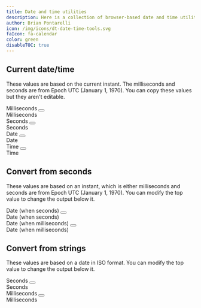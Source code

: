 ```yaml
---
title: Date and time utilities
description: Here is a collection of browser-based date and time utilities that can help you with conversions and calculations.
author: Brian Pontarelli
icon: /img/icons/dt-date-time-tools.svg
faIcon: fa-calendar
color: green
disableTOC: true
---
```


## Current date/time

These values are based on the current instant. The milliseconds and seconds are from Epoch UTC (January 1, 1970). You can copy these values but they aren't editable.

<div className="gap-6 grid grid-cols-[1fr_200px] items-center mt-8 no-prose">
  <div class:list={[border(false, false, true), "flex items-center justify-between py-1 px-2"]}>
    <span id="current-time-milliseconds">Milliseconds</span>
    <button data-widget="copy-button" data-copy-source="current-time-milliseconds" title="Copy contents"><i className="fa-duotone fa-copy bg-slate-800 leading-4 py-2 px-2.5 rounded text-center text-indigo-200 w-10 dark:hover:text-indigo-400 hover:text-indigo-600"></i></button>
  </div>
  <span>Milliseconds</span>
  <div class:list={[border(false, false, true), "flex items-center justify-between py-1 px-2"]}>
    <span id="current-time-seconds">Seconds</span>
    <button data-widget="copy-button" data-copy-source="current-time-seconds" title="Copy contents"><i className="fa-duotone fa-copy bg-slate-800 leading-4 py-2 px-2.5 rounded text-center text-indigo-200 w-10 dark:hover:text-indigo-400 hover:text-indigo-600"></i></button>
  </div>
  <span>Seconds</span>
  <div class:list={[border(false, false, true), "flex items-center justify-between py-1 px-2"]}>
    <span id="current-date">Date</span>
    <button data-widget="copy-button" data-copy-source="current-date" title="Copy contents"><i className="fa-duotone fa-copy bg-slate-800 leading-4 py-2 px-2.5 rounded text-center text-indigo-200 w-10 dark:hover:text-indigo-400 hover:text-indigo-600"></i></button>
  </div>
  <span>Date</span>
  <div class:list={[border(false, false, true), "flex items-center justify-between py-1 px-2"]}>
    <span id="current-time">Time</span>
    <button data-widget="copy-button" data-copy-source="current-time" title="Copy contents"><i className="fa-duotone fa-copy bg-slate-800 leading-4 py-2 px-2.5 rounded text-center text-indigo-200 w-10 dark:hover:text-indigo-400 hover:text-indigo-600"></i></button>
  </div>
  <span>Time</span>
</div>

## Convert from seconds

These values are based on an instant, which is either milliseconds and seconds are from Epoch UTC (January 1, 1970). You can modify the top value to change the output below it.

<Text id="seconds" name="seconds" label="Seconds or milliseconds"/>

<div className="gap-6 grid grid-cols-[1fr_200px] items-center mt-8 no-prose">
  <div class:list={[border(false, false, true), "flex items-center justify-between py-1 px-2"]}>
    <span id="date-when-seconds">Date (when seconds)</span>
    <button data-widget="copy-button" data-copy-source="date-when-seconds" title="Copy contents"><i className="fa-duotone fa-copy bg-slate-800 leading-4 py-2 px-2.5 rounded text-center text-indigo-200 w-10 dark:hover:text-indigo-400 hover:text-indigo-600"></i></button>
  </div>
  <span>Date (when seconds)</span>
  <div class:list={[border(false, false, true), "flex items-center justify-between py-1 px-2"]}>
    <span id="date-when-milliseconds">Date (when milliseconds)</span>
    <button data-widget="copy-button" data-copy-source="date-when-milliseconds" title="Copy contents"><i className="fa-duotone fa-copy bg-slate-800 leading-4 py-2 px-2.5 rounded text-center text-indigo-200 w-10 dark:hover:text-indigo-400 hover:text-indigo-600"></i></button>
  </div>
  <span>Date (when milliseconds)</span>
</div>

## Convert from strings

These values are based on a date in ISO format. You can modify the top value to change the output below it.

<Text id="date" name="date" label="Date/time string"/>

<div className="gap-6 grid grid-cols-[1fr_200px] items-center mt-8 no-prose">
  <div class:list={[border(false, false, true), "flex items-center justify-between py-1 px-2"]}>
    <span id="seconds-since-epoch">Seconds</span>
    <button data-widget="copy-button" data-copy-source="seconds-since-epoch" title="Copy contents"><i className="fa-duotone fa-copy bg-slate-800 leading-4 py-2 px-2.5 rounded text-center text-indigo-200 w-10 dark:hover:text-indigo-400 hover:text-indigo-600"></i></button>
  </div>
  <span>Seconds</span>
  <div class:list={[border(false, false, true), "flex items-center justify-between py-1 px-2"]}>
    <span id="milliseconds-since-epoch">Milliseconds</span>
    <button data-widget="copy-button" data-copy-source="milliseconds-since-epoch" title="Copy contents"><i className="fa-duotone fa-copy bg-slate-800 leading-4 py-2 px-2.5 rounded text-center text-indigo-200 w-10 dark:hover:text-indigo-400 hover:text-indigo-600"></i></button>
  </div>
  <span>Milliseconds</span>
</div>

<script type="text/javascript" src="/js/DateTime-0.1.0.js" defer></script>